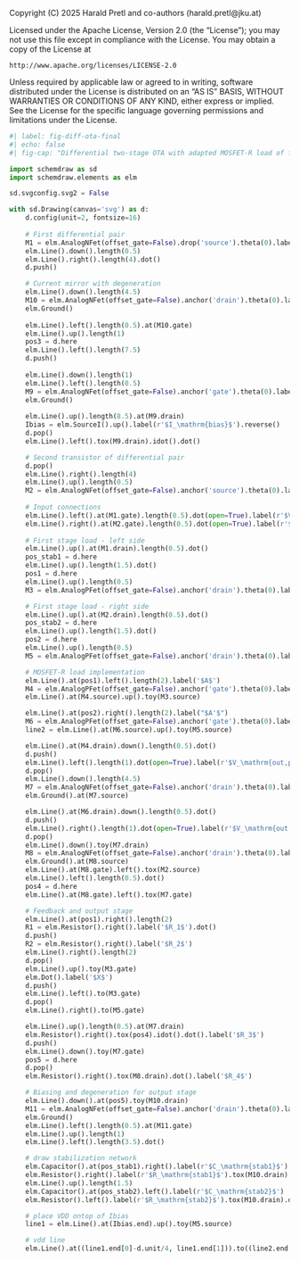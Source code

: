 ::: {.content-hidden}
Copyright (C) 2025 Harald Pretl and co-authors (harald.pretl@jku.at)

Licensed under the Apache License, Version 2.0 (the "License");
you may not use this file except in compliance with the License.
You may obtain a copy of the License at

    http://www.apache.org/licenses/LICENSE-2.0

Unless required by applicable law or agreed to in writing, software
distributed under the License is distributed on an "AS IS" BASIS,
WITHOUT WARRANTIES OR CONDITIONS OF ANY KIND, either express or implied.
See the License for the specific language governing permissions and
limitations under the License.
:::

```python
#| label: fig-diff-ota-final
#| echo: false
#| fig-cap: "Differential two-stage OTA with adapted MOSFET-R load of first stage and output common-mode control by MOSFET-R load in second stage."

import schemdraw as sd
import schemdraw.elements as elm

sd.svgconfig.svg2 = False

with sd.Drawing(canvas='svg') as d:
    d.config(unit=2, fontsize=16)
    
    # First differential pair
    M1 = elm.AnalogNFet(offset_gate=False).drop('source').theta(0).label('$M_1$', ofst=-1.5).reverse()
    elm.Line().down().length(0.5)
    elm.Line().right().length(4).dot()
    d.push()

    # Current mirror with degeneration
    elm.Line().down().length(4.5)
    M10 = elm.AnalogNFet(offset_gate=False).anchor('drain').theta(0).label('$M_{10}$', ofst=-1.5).reverse()
    elm.Ground()
    
    elm.Line().left().length(0.5).at(M10.gate)
    elm.Line().up().length(1)
    pos3 = d.here
    elm.Line().left().length(7.5)
    d.push()
    
    elm.Line().down().length(1)
    elm.Line().left().length(0.5)
    M9 = elm.AnalogNFet(offset_gate=False).anchor('gate').theta(0).label('$M_9$')
    elm.Ground()
    
    elm.Line().up().length(8.5).at(M9.drain)
    Ibias = elm.SourceI().up().label(r'$I_\mathrm{bias}$').reverse()
    d.pop()
    elm.Line().left().tox(M9.drain).idot().dot()

    # Second transistor of differential pair
    d.pop()
    elm.Line().right().length(4)
    elm.Line().up().length(0.5)
    M2 = elm.AnalogNFet(offset_gate=False).anchor('source').theta(0).label('$M_2$')
    
    # Input connections
    elm.Line().left().at(M1.gate).length(0.5).dot(open=True).label(r'$V_\mathrm{in,p}$', 'left')
    elm.Line().right().at(M2.gate).length(0.5).dot(open=True).label(r'$V_\mathrm{in,n}$', 'right')
    
    # First stage load - left side
    elm.Line().up().at(M1.drain).length(0.5).dot()
    pos_stab1 = d.here
    elm.Line().up().length(1.5).dot()
    pos1 = d.here
    elm.Line().up().length(0.5)
    M3 = elm.AnalogPFet(offset_gate=False).anchor('drain').theta(0).label('$M_3$')

    # First stage load - right side
    elm.Line().up().at(M2.drain).length(0.5).dot()
    pos_stab2 = d.here
    elm.Line().up().length(1.5).dot()
    pos2 = d.here
    elm.Line().up().length(0.5)
    M5 = elm.AnalogPFet(offset_gate=False).anchor('drain').theta(0).label('$M_5$', ofst=-1.5).reverse()

    # MOSFET-R load implementation
    elm.Line().at(pos1).left().length(2).label('$A$')
    M4 = elm.AnalogPFet(offset_gate=False).anchor('gate').theta(0).label('$M_4$')
    elm.Line().at(M4.source).up().toy(M3.source)

    elm.Line().at(pos2).right().length(2).label("$A'$")
    M6 = elm.AnalogPFet(offset_gate=False).anchor('gate').theta(0).label('$M_6$', ofst=-1.5).reverse()
    line2 = elm.Line().at(M6.source).up().toy(M5.source)

    elm.Line().at(M4.drain).down().length(0.5).dot()
    d.push()
    elm.Line().left().length(1).dot(open=True).label(r'$V_\mathrm{out,p}$', 'left')
    d.pop()
    elm.Line().down().length(4.5)
    M7 = elm.AnalogNFet(offset_gate=False).anchor('drain').theta(0).label('$M_7$')
    elm.Ground().at(M7.source)

    elm.Line().at(M6.drain).down().length(0.5).dot()
    d.push()
    elm.Line().right().length(1).dot(open=True).label(r'$V_\mathrm{out,n}$', 'right')
    d.pop()
    elm.Line().down().toy(M7.drain)
    M8 = elm.AnalogNFet(offset_gate=False).anchor('drain').theta(0).label('$M_8$', ofst=-1.5).reverse()
    elm.Ground().at(M8.source)
    elm.Line().at(M8.gate).left().tox(M2.source)
    elm.Line().left().length(0.5).dot()
    pos4 = d.here
    elm.Line().at(M8.gate).left().tox(M7.gate)

    # Feedback and output stage
    elm.Line().at(pos1).right().length(2)
    R1 = elm.Resistor().right().label('$R_1$').dot()
    d.push()
    R2 = elm.Resistor().right().label('$R_2$')
    elm.Line().right().length(2)
    d.pop()
    elm.Line().up().toy(M3.gate)
    elm.Dot().label('$X$')
    d.push()
    elm.Line().left().to(M3.gate)
    d.pop()
    elm.Line().right().to(M5.gate)

    elm.Line().up().length(0.5).at(M7.drain)
    elm.Resistor().right().tox(pos4).idot().dot().label('$R_3$')
    d.push()
    elm.Line().down().toy(M7.gate)
    pos5 = d.here
    d.pop()
    elm.Resistor().right().tox(M8.drain).dot().label('$R_4$')

    # Biasing and degeneration for output stage
    elm.Line().down().at(pos5).toy(M10.drain)
    M11 = elm.AnalogNFet(offset_gate=False).anchor('drain').theta(0).label('$M_{11}$', ofst=-1.5).reverse()
    elm.Ground()
    elm.Line().left().length(0.5).at(M11.gate)
    elm.Line().up().length(1)
    elm.Line().left().length(3.5).dot()

    # draw stabilization network
    elm.Capacitor().at(pos_stab1).right().label(r'$C_\mathrm{stab1}$')
    elm.Resistor().right().label(r'$R_\mathrm{stab1}$').tox(M10.drain).dot()
    elm.Line().up().length(1.5)
    elm.Capacitor().at(pos_stab2).left().label(r'$C_\mathrm{stab2}$')
    elm.Resistor().left().label(r'$R_\mathrm{stab2}$').tox(M10.drain).dot()

    # place VDD ontop of Ibias
    line1 = elm.Line().at(Ibias.end).up().toy(M5.source)

    # vdd line
    elm.Line().at((line1.end[0]-d.unit/4, line1.end[1])).to((line2.end[0]+d.unit/4, line2.end[1])).label(r'$V_\mathrm{DD}$').linewidth(3)
```
